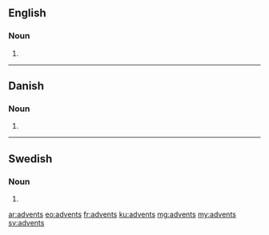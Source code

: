 ==English==

===Noun===
{{head|en|plural}}

# {{plural of|advent|lang=en}}

----

==Danish==

===Noun===
{{head|da|noun form|g=c}}

# {{genitive singular indefinite of|advent|lang=da}}

----

==Swedish==

===Noun===
{{head|sv|noun form}}

# {{sv-noun-form-indef-gen|advent}}

[[ar:advents]]
[[eo:advents]]
[[fr:advents]]
[[ku:advents]]
[[mg:advents]]
[[my:advents]]
[[sv:advents]]